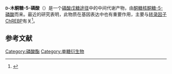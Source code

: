 {{chembox
| Verifiedfields = changed
| verifiedrevid = 470456055
| ImageFile = Xylulose 5-phosphate.svg
| ImageSize = 
| IUPACName = 
| OtherNames = 
| Section1 = {{Chembox Identifiers
|   StdInChI_Ref = {{stdinchicite|correct|chemspider}}
| StdInChI = 1S/C5H11O8P/c6-1-3(7)5(9)4(8)2-13-14(10,11)12/h4-6,8-9H,1-2H2,(H2,10,11,12)/p-2/t4-,5-/m1/s1
| StdInChIKey_Ref = {{stdinchicite|correct|chemspider}}
| StdInChIKey = FNZLKVNUWIIPSJ-RFZPGFLSSA-L
| CASNo_Ref = {{cascite|changed|??}}
| CASNo = 60802-29-1
|   PubChem = 850
| ChemSpiderID_Ref = {{chemspidercite|correct|chemspider}}
| ChemSpiderID=20015725 
|   ChEBI_Ref = {{ebicite|correct|EBI}}
| ChEBI = 57737
| SMILES = [O-]P([O-])(=O)OC[C@@H](O)[C@H](O)C(=O)CO
|   MeSHName = xylulose-5-phosphate
  }}
| Section2 = {{Chembox Properties
|   C=5|H=9|O=8|P=1
|   Appearance = 
|   Density = 
|   MeltingPt = 
|   BoilingPt = 
  }}
| Section3 = {{Chembox Hazards
|   Solubility = 
|   MainHazards = 
|   FlashPt = 
|   Autoignition = 
  }}
}}
'''<small>D</small>-木酮糖-5-磷酸'''（{{lang-en|<small>D</small>-Xylulose 5-phosphate}}）是一个[[磷酸戊糖途径|磷酸戊糖途径]]中的中间代谢产物，由[[酮糖|酮糖]][[核酮糖-5-磷酸|核酮糖-5-磷酸]]而来。最近的研究表明，此物质在基因表达中也有重要作用，主要与[[转录因子|转录因子]][[ChREBP|ChREBP]]有关<ref>{{cite journal |author=Iizuka K, Horikawa Y |title=ChREBP: a glucose-activated transcription factor involved in the development of metabolic syndrome |journal=Endocr. J. |volume=55 |issue=4 |pages=617–24 |date=August 2008 |pmid=18490833 |url=http://joi.jlc.jst.go.jp/JST.JSTAGE/endocrj/K07E-110?from=PubMed |access-date=2014-05-13 |archive-date=2019-09-24 |archive-url=https://web.archive.org/web/20190924193354/https://www.jstage.jst.go.jp/article/endocrj/55/4/55_K07E-110/_article |dead-url=no }}</ref>。

==参考文献==
{{reflist}}
{{戊糖磷酸途径中间产物}}

{{biochem-stub}}
[[Category:磷酸酯|Category:磷酸酯]]
[[Category:单糖衍生物|Category:单糖衍生物]]